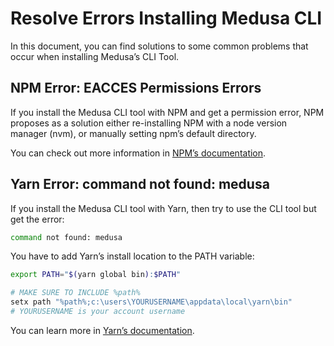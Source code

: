 
# Resolve Errors Installing Medusa CLI

In this document, you can find solutions to some common problems that occur when installing Medusa’s CLI Tool.

## NPM Error: EACCES Permissions Errors

If you install the Medusa CLI tool with NPM and get a permission error, NPM proposes as a solution either re-installing NPM with a node version manager (nvm), or manually setting npm’s default directory.

You can check out more information in [NPM’s documentation](https://docs.npmjs.com/resolving-eacces-permissions-errors-when-installing-packages-globally).

<!-- vale off -->

## Yarn Error: command not found: medusa

<!-- vale on -->

If you install the Medusa CLI tool with Yarn, then try to use the CLI tool but get the error:

```bash
command not found: medusa
```

You have to add Yarn’s install location to the PATH variable:

<Tabs groupId="operating-systems" wrapperClassName="code-tabs">
<TabItem value="unix" label="MacOS / Linux" default>

```bash
export PATH="$(yarn global bin):$PATH"
```

</TabItem>
<TabItem value="windows" label="Windows">

```bash
# MAKE SURE TO INCLUDE %path%
setx path "%path%;c:\users\YOURUSERNAME\appdata\local\yarn\bin"
# YOURUSERNAME is your account username
```

</TabItem>
</Tabs>

You can learn more in [Yarn’s documentation](https://classic.yarnpkg.com/en/docs/cli/global#adding-the-install-location-to-your-path).
